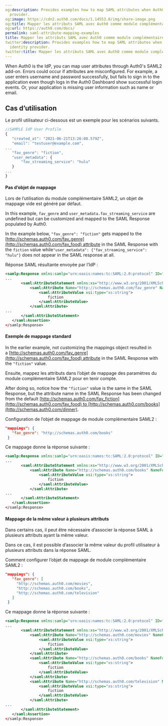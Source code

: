 ```yaml
---
og:description: Provides examples how to map SAML attributes when Auth0 is the identity
  provider.
og:image: https://cdn2.auth0.com/docs/1.14553.0/img/share-image.png
og:title: Mapper les attributs SAML avec Auth0 comme module complémentaire IdP/SAML
og:url: https://auth0.com/docs/
permalink: saml-attribute-mapping-examples
title: Mapper les attributs SAML avec Auth0 comme module complémentaire IdP/SAML
twitter:description: Provides examples how to map SAML attributes when Auth0 is the
  identity provider.
twitter:title: Mapper les attributs SAML avec Auth0 comme module complémentaire IdP/SAML
---
```


When Auth0 is the <Tooltip tip="Identity Provider (IdP): Service that stores and manages digital identities." cta="View Glossary" href="/docs/glossary?term=IdP">IdP</Tooltip>, you can map user attributes through Auth0's SAML2 add-on. Errors could occur if attributes are misconfigured. For example, a user enters username and password successfully, but fails to sign in to the application even though logs in the <Tooltip tip="Auth0 Dashboard: Auth0's main product to configure your services." cta="View Glossary" href="/docs/glossary?term=Auth0+Dashboard">Auth0 Dashboard</Tooltip> show successful login events. Or, your application is missing user information such as name or email.

## Cas d’utilisation

Le profil utilisateur ci-dessous est un exemple pour les scénarios suivants.

```javascript lines
//SAMPLE IdP User Profile
{
   "created_at": "2021-06-21T13:26:08.579Z",
   "email": "testuser@example.com",
...
   "fav_genre": "fiction",
   "user_metadata": {
       "fav_streaming_service": "hulu"
   }
...
}
```






#### Pas d’objet de mappage

Lors de l’utilisation du module complémentaire SAML2, un objet de mappage vide est généré par défaut.

In this example, `fav_genre` and `user_metadata.fav_streaming_service` are undefined but can be customized and mapped to the <Tooltip tip="Security Assertion Markup Language (SAML): Standardized protocol allowing two parties to exchange authentication information without a password." cta="View Glossary" href="/docs/glossary?term=SAML">SAML</Tooltip> Response populated by Auth0.

In the example below, `"fav_genre": "fiction"` gets mapped to the  [http://schemas.auth0.com/fav_genre](http://schemas.auth0.com/fav_food) attribute in the SAML Response with the `fiction` value while`"user_metadata": {"fav_streaming_service": "hulu"}` does not appear in the SAML response at all.

Réponse SAML résultante envoyée par l’IdP :

```xml lines
<samlp:Response xmlns:samlp="urn:oasis:names:tc:SAML:2.0:protocol" ID="_e30cb5f29249a82846eb" InResponseTo="_e33996d83f953ce46225185b3a1c0ad8" Version="2.0" IssueInstant="2021-11-03T21:34:42.493Z" Destination="https://example-dev-tenant.us.auth0.com/login/callback">
...
       <saml:AttributeStatement xmlns:xs="http://www.w3.org/2001/XMLSchema" xmlns:xsi="http://www.w3.org/2001/XMLSchema-instance">
           <saml:Attribute Name="http://schemas.auth0.com/fav_genre" NameFormat="urn:oasis:names:tc:SAML:2.0:attrname-format:uri">
               <saml:AttributeValue xsi:type="xs:string">
                   fiction
               </saml:AttributeValue>
           </saml:Attribute>
...
       </saml:AttributeStatement>
   </saml:Assertion>
</samlp:Response>
```






#### Exemple de mappage standard

In the earlier example, not customizing the mappings object resulted in a [http://schemas.auth0.com/fav_genre](http://schemas.auth0.com/fav_food) attribute in the SAML Response with the `"fiction"` value.

Ensuite, mappez les attributs dans l’objet de mappage des paramètres du module complémentaire SAML2 pour en tenir compte.

After doing so, notice how the `"fiction"` value is the same in the SAML Response, but the attribute name in the SAML Response has been changed from the default [http://schemas.auth0.com/fav_fiction](http://schemas.auth0.com/fav_food) to [http://schemas.auth0.com/books](http://schemas.auth0.com/dinner).

Configuration de l’objet de mappage de module complémentaire SAML2 :

```json lines
"mappings": {
   "fav_genre": "http://schemas.auth0.com/books"
 }
```






Ce mappage donne la réponse suivante :

```xml lines
<samlp:Response xmlns:samlp="urn:oasis:names:tc:SAML:2.0:protocol" ID="_e30cb5f29249a82846eb" InResponseTo="_e33996d83f953ce46225185b3a1c0ad8" Version="2.0" IssueInstant="2021-11-03T21:34:42.493Z" Destination="https://example-dev-tenant.us.auth0.com/login/callback">
...
       <saml:AttributeStatement xmlns:xs="http://www.w3.org/2001/XMLSchema" xmlns:xsi="http://www.w3.org/2001/XMLSchema-instance">
           <saml:Attribute Name="http://schemas.auth0.com/books" NameFormat="urn:oasis:names:tc:SAML:2.0:attrname-format:uri">
               <saml:AttributeValue xsi:type="xs:string">
                   fiction
               </saml:AttributeValue>
           </saml:Attribute>
...
       </saml:AttributeStatement>
   </saml:Assertion>
</samlp:Response>
```






#### Mappage de la même valeur à plusieurs attributs

Dans certains cas, il peut être nécessaire d’associer la réponse SAML à plusieurs attributs ayant la même valeur.

Dans ce cas, il est possible d’associer la même valeur du profil utilisateur à plusieurs attributs dans la réponse SAML.

Comment configurer l’objet de mappage de module complémentaire SAML2 :

```json lines
"mappings": {
   "fav_genre": [
     "http://schemas.auth0.com/movies",
     "http://schemas.auth0.com/books",
     "http://schemas.auth0.com/television"
   ]
 }
```






Ce mappage donne la réponse suivante :

```xml lines
<samlp:Response xmlns:samlp="urn:oasis:names:tc:SAML:2.0:protocol" ID="_e30cb5f29249a82846eb" InResponseTo="_e33996d83f953ce46225185b3a1c0ad8" Version="2.0" IssueInstant="2021-11-03T21:34:42.493Z" Destination="https://example-dev-tenant.us.auth0.com/login/callback">
...
       <saml:AttributeStatement xmlns:xs="http://www.w3.org/2001/XMLSchema" xmlns:xsi="http://www.w3.org/2001/XMLSchema-instance">
           <saml:Attribute Name="http://schemas.auth0.com/movies" NameFormat="urn:oasis:names:tc:SAML:2.0:attrname-format:uri">
               <saml:AttributeValue xsi:type="xs:string">
                   fiction
               </saml:AttributeValue>
           </saml:Attribute>
           <saml:Attribute Name="http://schemas.auth0.com/books" NameFormat="urn:oasis:names:tc:SAML:2.0:attrname-format:uri">
               <saml:AttributeValue xsi:type="xs:string">
                   fiction
               </saml:AttributeValue>
           </saml:Attribute>
           <saml:Attribute Name="http://schemas.auth0.com/television" NameFormat="urn:oasis:names:tc:SAML:2.0:attrname-format:uri">
               <saml:AttributeValue xsi:type="xs:string">
                   fiction
               </saml:AttributeValue>
           </saml:Attribute>
...
       </saml:AttributeStatement>
   </saml:Assertion>
</samlp:Response>
```